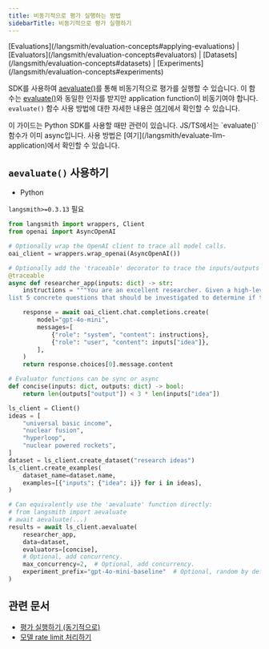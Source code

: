 ```yaml
---
title: 비동기적으로 평가 실행하는 방법
sidebarTitle: 비동기적으로 평가 실행하기
---
```


<Info>
[Evaluations](/langsmith/evaluation-concepts#applying-evaluations) | [Evaluators](/langsmith/evaluation-concepts#evaluators) | [Datasets](/langsmith/evaluation-concepts#datasets) | [Experiments](/langsmith/evaluation-concepts#experiments)
</Info>

SDK를 사용하여 [aevaluate()](https://docs.smith.langchain.com/reference/python/evaluation/langsmith.evaluation._arunner.aevaluate)를 통해 비동기적으로 평가를 실행할 수 있습니다. 이 함수는 [evaluate()](https://docs.smith.langchain.com/reference/python/evaluation/langsmith.evaluation._runner.evaluate)와 동일한 인자를 받지만 application function이 비동기여야 합니다. `evaluate()` 함수 사용 방법에 대한 자세한 내용은 [여기](/langsmith/evaluate-llm-application)에서 확인할 수 있습니다.

<Info>
이 가이드는 Python SDK를 사용할 때만 관련이 있습니다. JS/TS에서는 `evaluate()` 함수가 이미 async입니다. 사용 방법은 [여기](/langsmith/evaluate-llm-application)에서 확인할 수 있습니다.
</Info>

## `aevaluate()` 사용하기

* Python

`langsmith>=0.3.13` 필요

```python
from langsmith import wrappers, Client
from openai import AsyncOpenAI

# Optionally wrap the OpenAI client to trace all model calls.
oai_client = wrappers.wrap_openai(AsyncOpenAI())

# Optionally add the 'traceable' decorator to trace the inputs/outputs of this function.
@traceable
async def researcher_app(inputs: dict) -> str:
    instructions = """You are an excellent researcher. Given a high-level research idea, \
list 5 concrete questions that should be investigated to determine if the idea is worth pursuing."""

    response = await oai_client.chat.completions.create(
        model="gpt-4o-mini",
        messages=[
            {"role": "system", "content": instructions},
            {"role": "user", "content": inputs["idea"]},
        ],
    )
    return response.choices[0].message.content

# Evaluator functions can be sync or async
def concise(inputs: dict, outputs: dict) -> bool:
    return len(outputs["output"]) < 3 * len(inputs["idea"])

ls_client = Client()
ideas = [
    "universal basic income",
    "nuclear fusion",
    "hyperloop",
    "nuclear powered rockets",
]
dataset = ls_client.create_dataset("research ideas")
ls_client.create_examples(
    dataset_name=dataset.name,
    examples=[{"inputs": {"idea": i}} for i in ideas],
)

# Can equivalently use the 'aevaluate' function directly:
# from langsmith import aevaluate
# await aevaluate(...)
results = await ls_client.aevaluate(
    researcher_app,
    data=dataset,
    evaluators=[concise],
    # Optional, add concurrency.
    max_concurrency=2,  # Optional, add concurrency.
    experiment_prefix="gpt-4o-mini-baseline"  # Optional, random by default.
)
```

## 관련 문서

* [평가 실행하기 (동기적으로)](/langsmith/evaluate-llm-application)
* [모델 rate limit 처리하기](/langsmith/rate-limiting)
